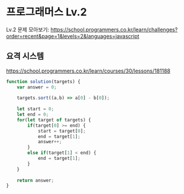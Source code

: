 # 프로그래머스 Lv.2

Lv.2 문제 모아보기:
https://school.programmers.co.kr/learn/challenges?order=recent&page=1&levels=2&languages=javascript

## 요격 시스템

https://school.programmers.co.kr/learn/courses/30/lessons/181188

```js
function solution(targets) {
    var answer = 0;
    
    targets.sort((a,b) => a[0] - b[0]);
    
    let start = 0;
    let end = 0;
    for(let target of targets) {
        if(target[0] >= end) {
            start = target[0];
            end = target[1];
            answer++;
        }
        else if(target[1] < end) {
            end = target[1];
        }
    }
    
    return answer;
}
```